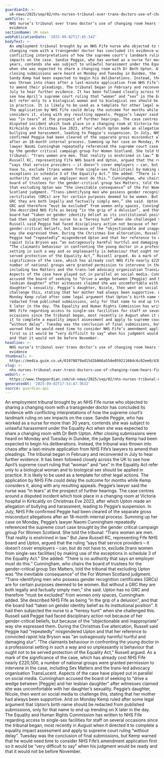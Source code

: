 ```yaml
---
guardianId: >-
  uk-news/2025/sep/02/nhs-nurses-tribunal-over-trans-doctors-use-of-changing-room-hears-final-evidence
webTitle: >-
  NHS nurse’s tribunal over trans doctor’s use of changing room hears final
  evidence
sectionName: UK news
webPublicationDate: '2025-09-02T17:45:34Z'
bodyText: >-
  An employment tribunal brought by an NHS Fife nurse who objected to sharing a
  changing room with a transgender doctor has concluded its evidence with
  conflicting interpretations of how the supreme court’s landmark ruling on sex
  impacts on the case. Sandie Peggie, who has worked as a nurse for more than 30
  years, contends she was subject to unlawful harassment under the Equality Act
  when she was expected to share a changing room with Dr Beth Upton. After
  closing submissions were heard on Monday and Tuesday in Dundee, the judge
  Sandy Kemp had been expected to begin his deliberations. Instead, the tribunal
  was thrown into chaos after a last-minute application from NHS Fife’s lawyers
  to amend their pleadings. The tribunal began in February and reconvened in
  July to hear further evidence. It has been followed closely across the UK to
  see how April’s supreme court ruling that “woman” and “sex” in the Equality
  Act refer only to a biological woman and to biological sex should be applied
  in practice. It is likely to be used as a template for other legal actions.
  The application by NHS Fife could delay the outcome for months while Kemp
  considers it, along with any resulting appeals. Peggie’s lawyer said the nurse
  was “in tears” at the prospect of further hearings. The case centres around a
  disputed incident which took place in a changing room at Victoria hospital in
  Kirkcaldy on Christmas Eve 2023, after which Upton made an allegation of
  bullying and harassment, leading to Peggie’s suspension. In July, NHS Fife
  confirmed Peggie had been cleared of the separate gross misconduct allegations
  after an 18-month internal process. Summing up her case on Monday, Peggie’s
  lawyer Naomi Cunningham repeatedly referenced the supreme court case brought
  by the gender critical campaign group For Women Scotland. She told the
  tribunal: “Trans women are men. That reality is enshrined in law.” But Jane
  Russell KC, representing Fife NHS board and Upton, argued that the ruling
  “says that service providers – it doesn’t cover employers – can, but do not
  have to, exclude [trans women from single-sex facilities] by making use of the
  exceptions in schedule 3 of the Equality Act.” She added: “There is no
  authority that says an employer must do this.” Cunningham, who chairs the
  board of trustees for the gender-critical group Sex Matters, told the tribunal
  that excluding Upton was “the inevitable consequence” of the For Women
  Scotland judgment. “Trans-identifying men who possess gender recognition
  certificates (GRCs) are for certain purposes deemed to be women. But without a
  GRC they are both legally and factually simply men,” she said. Upton has no
  GRC and therefore “must be excluded” from women only spaces, Cunningham added.
  She described NHS Fife as being “in the grip of a delusion”, and that the
  board had “taken on gender identity belief as its institutional position”. It
  had then subjected the nurse to a “heresy hunt” when she challenged this.
  Russell said Peggie had faced disciplinary action not because of her
  gender-critical beliefs, but because of the “objectionable and inappropriate”
  way she expressed them. During the Christmas Eve altercation, Russell said
  Peggie had “repeatedly” misgendered Upton and that her reference to convicted
  rapist Isla Bryson was “an outrageously harmful hurtful and damaging slur”.
  “The claimants behaviour in confronting the young doctor in a professional
  setting in such a way and so unpleasantly is behaviour that ought not to be
  served protection of the Equality Act,” Russell argued. As a mark of the
  significance of the case, which has already cost NHS Fife nearly £220,500, a
  number of national groups were granted permission to intervene in the case,
  including Sex Matters and the trans-led advocacy organisation TransLucent.
  Aspects of the case have played out in parallel on social media. Cunningham
  accused the board of seeking to “drive a wedge between [Peggie] and her
  lesbian daughter” after witnesses claimed she was uncomfortable with her
  daughter’s sexuality. Peggie’s daughter, Nicole, then went on social media to
  challenge this, stating that her mother had always been supportive. And on
  Monday Kemp ruled after some legal argument that Upton’s birth name should be
  redacted from published submissions, only for that name to end up trending on
  X later in the day. The Equality and Human Rights Commission has written to
  NHS Fife regarding access to single-sex facilities for staff on several
  occasions since the tribunal began, most recently in August when it directed
  it to complete a equality impact assessment and apply to supreme court ruling
  “without delay”. Tuesday was the conclusion of final submissions, but Kemp
  warned that he would need time to consider NHS Fife’s amendment application
  first so it would be “very difficult to say” when his judgment would be ready
  and that it would not be before November.
headline: >-
  NHS nurse’s tribunal over trans doctor’s use of changing room hears final
  evidence
thumbnail: >-
  https://media.guim.co.uk/81978879ad15d2b866a554e05921168dc6c02ee0/430_0_4299_3440/500.jpg
slug: >-
  nhs-nurses-tribunal-over-trans-doctors-use-of-changing-room-hears-final-evidence
webUrl: >-
  https://www.theguardian.com/uk-news/2025/sep/02/nhs-nurses-tribunal-over-trans-doctors-use-of-changing-room-hears-final-evidence
generatedAt: '2025-09-02T17:53:47.363Z'
source: guardian-api
---
```

An employment tribunal brought by an NHS Fife nurse who objected to sharing a changing room with a transgender doctor has concluded its evidence with conflicting interpretations of how the supreme court’s landmark ruling on sex impacts on the case. Sandie Peggie, who has worked as a nurse for more than 30 years, contends she was subject to unlawful harassment under the Equality Act when she was expected to share a changing room with Dr Beth Upton. After closing submissions were heard on Monday and Tuesday in Dundee, the judge Sandy Kemp had been expected to begin his deliberations. Instead, the tribunal was thrown into chaos after a last-minute application from NHS Fife’s lawyers to amend their pleadings. The tribunal began in February and reconvened in July to hear further evidence. It has been followed closely across the UK to see how April’s supreme court ruling that “woman” and “sex” in the Equality Act refer only to a biological woman and to biological sex should be applied in practice. It is likely to be used as a template for other legal actions. The application by NHS Fife could delay the outcome for months while Kemp considers it, along with any resulting appeals. Peggie’s lawyer said the nurse was “in tears” at the prospect of further hearings. The case centres around a disputed incident which took place in a changing room at Victoria hospital in Kirkcaldy on Christmas Eve 2023, after which Upton made an allegation of bullying and harassment, leading to Peggie’s suspension. In July, NHS Fife confirmed Peggie had been cleared of the separate gross misconduct allegations after an 18-month internal process. Summing up her case on Monday, Peggie’s lawyer Naomi Cunningham repeatedly referenced the supreme court case brought by the gender critical campaign group For Women Scotland. She told the tribunal: “Trans women are men. That reality is enshrined in law.” But Jane Russell KC, representing Fife NHS board and Upton, argued that the ruling “says that service providers – it doesn’t cover employers – can, but do not have to, exclude [trans women from single-sex facilities] by making use of the exceptions in schedule 3 of the Equality Act.” She added: “There is no authority that says an employer must do this.” Cunningham, who chairs the board of trustees for the gender-critical group Sex Matters, told the tribunal that excluding Upton was “the inevitable consequence” of the For Women Scotland judgment. “Trans-identifying men who possess gender recognition certificates (GRCs) are for certain purposes deemed to be women. But without a GRC they are both legally and factually simply men,” she said. Upton has no GRC and therefore “must be excluded” from women only spaces, Cunningham added. She described NHS Fife as being “in the grip of a delusion”, and that the board had “taken on gender identity belief as its institutional position”. It had then subjected the nurse to a “heresy hunt” when she challenged this. Russell said Peggie had faced disciplinary action not because of her gender-critical beliefs, but because of the “objectionable and inappropriate” way she expressed them. During the Christmas Eve altercation, Russell said Peggie had “repeatedly” misgendered Upton and that her reference to convicted rapist Isla Bryson was “an outrageously harmful hurtful and damaging slur”. “The claimants behaviour in confronting the young doctor in a professional setting in such a way and so unpleasantly is behaviour that ought not to be served protection of the Equality Act,” Russell argued. As a mark of the significance of the case, which has already cost NHS Fife nearly £220,500, a number of national groups were granted permission to intervene in the case, including Sex Matters and the trans-led advocacy organisation TransLucent. Aspects of the case have played out in parallel on social media. Cunningham accused the board of seeking to “drive a wedge between [Peggie] and her lesbian daughter” after witnesses claimed she was uncomfortable with her daughter’s sexuality. Peggie’s daughter, Nicole, then went on social media to challenge this, stating that her mother had always been supportive. And on Monday Kemp ruled after some legal argument that Upton’s birth name should be redacted from published submissions, only for that name to end up trending on X later in the day. The Equality and Human Rights Commission has written to NHS Fife regarding access to single-sex facilities for staff on several occasions since the tribunal began, most recently in August when it directed it to complete a equality impact assessment and apply to supreme court ruling “without delay”. Tuesday was the conclusion of final submissions, but Kemp warned that he would need time to consider NHS Fife’s amendment application first so it would be “very difficult to say” when his judgment would be ready and that it would not be before November.
